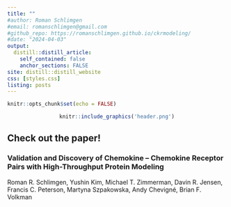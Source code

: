 ```yaml
---
title: ""
#author: Roman Schlimgen
#email: romanschlimgen@gmail.com
#github_repo: https://romanschlimgen.github.io/ckrmodeling/
#date: "2024-04-03"
output:
  distill::distill_article:
    self_contained: false
    anchor_sections: FALSE
site: distill::distill_website
css: [styles.css]
listing: posts
---
```


```r
knitr::opts_chunk$set(echo = FALSE)
```

<center>
```r
knitr::include_graphics('header.png')
```
</center>
## Check out the paper!

### Validation and Discovery of Chemokine – Chemokine Receptor Pairs with High-Throughput Protein Modeling

Roman R. Schlimgen, Yushin Kim, Michael T. Zimmerman, Davin R. Jensen, Francis C. Peterson, Martyna Szpakowska, Andy Chevigné, Brian F. Volkman
